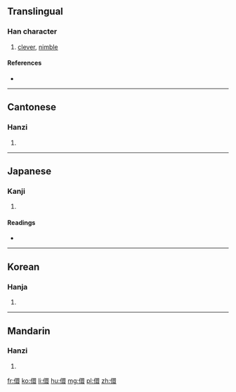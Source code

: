 ==Translingual==

===Han character===
{{Han char|rn=9|rad=人|as=13|sn=15|four=26232|canj=OWLV|ids=⿰亻睘}}

# [[clever]], [[nimble]]

====References====
* {{Han ref|kx=0119.100|dkj=01188|dj=0252.090|hdz=10225.080|uh=5107|ud=20743|bh=E4EB|bd=58603}}

----

==Cantonese==

===Hanzi===
{{yue-hanzi|jyut=|y=hyun1}}

# {{defn|lang=yue|sort=人13}}

----

==Japanese==

===Kanji===
{{ja-kanji|grade=|rs=人13}}

# {{defn|lang=ja|sort=人13}}

====Readings====
* {{ja-readings|on=[[けん]] (ken)|kun=[[かしこい]] (kashikoi), [[あぎむく]] (agimuku), [[とい]] (toi), [[まとふ]] (matofu)}}

----

==Korean==

===Hanja===
{{ko-hanja|hangeul=현|rv=hyeon|mr=hyŏn}}

# {{defn|lang=ko|sort=人13}}

----

==Mandarin==

===Hanzi===
{{cmn-hanzi|pin=[[xuān]] ([[xuan1]])|wg=hsüan<sup>1</sup>}}

# {{defn|lang=cmn|sort=人13}}

[[fr:儇]]
[[ko:儇]]
[[li:儇]]
[[hu:儇]]
[[mg:儇]]
[[pl:儇]]
[[zh:儇]]